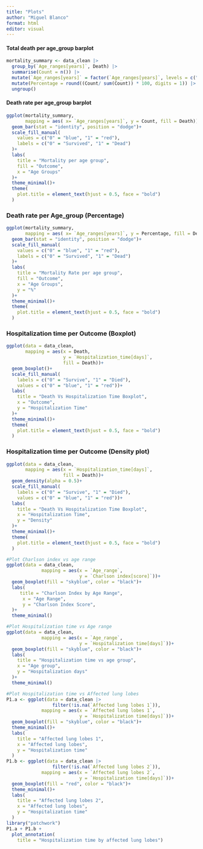```yaml
---
title: "Plots"
author: "Miguel Blanco"
format: html
editor: visual
---
```


#### Total death per age_group barplot

```r
mortality_summary <- data_clean |> 
  group_by(`Age_ranges[years]`, Death) |> 
  summarise(Count = n()) |>
  mutate(`Age_ranges[years]` = factor(`Age_ranges[years]`, levels = c("<60", "60-70", "70-80","80-90", ">90"))) |> 
  mutate(Percentage = round((Count/ sum(Count)) * 100, digits = 1)) |> 
  ungroup()
```

#### Death rate per age_group barplot

```r
ggplot(mortality_summary, 
       mapping = aes( x= `Age_ranges[years]`, y = Count, fill = Death))+
  geom_bar(stat = "identity", position = "dodge")+
  scale_fill_manual(
    values = c("0" = "blue", "1" = "red"),
    labels = c("0" = "Survived", "1" = "Dead")
  )+
  labs(
    title = "Mortality per age group",
    fill = "Outcome",
    x = "Age Groups"
  )+
  theme_minimal()+
  theme(
    plot.title = element_text(hjust = 0.5, face = "bold")
  )

```

### Death rate per Age_group (Percentage)

```r
ggplot(mortality_summary, 
       mapping = aes( x= `Age_ranges[years]`, y = Percentage, fill = Death))+
  geom_bar(stat = "identity", position = "dodge")+
  scale_fill_manual(
    values = c("0" = "blue", "1" = "red"),
    labels = c("0" = "Survived", "1" = "Dead")
  )+
  labs(
    title = "Mortality Rate per age group",
    fill = "Outcome",
    x = "Age Groups",
    y = "%"
  )+
  theme_minimal()+
  theme(
    plot.title = element_text(hjust = 0.5, face = "bold")
  )
```

### Hospitalization time per Outcome (Boxplot)

```r
ggplot(data = data_clean,
       mapping = aes(x = Death,
                     y = `Hospitalization_time[days]`,
                     fill = Death))+
  geom_boxplot()+
  scale_fill_manual(
    labels = c("0" = "Survive", "1" = "Died"),
    values = c("0" = "blue", "1" = "red"))+
  labs(
    title = "Death Vs Hospitalization Time Boxplot",
    x = "Outcome",
    y = "Hospitalization Time"
  )+
  theme_minimal()+
  theme(
    plot.title = element_text(hjust = 0.5, face = "bold")
  )
```

### Hospitalization time per Outcome (Density plot)

```r
ggplot(data = data_clean,
       mapping = aes(x = `Hospitalization_time[days]`,
                     fill = Death))+
  geom_density(alpha = 0.5)+
  scale_fill_manual(
    labels = c("0" = "Survive", "1" = "Died"),
    values = c("0" = "blue", "1" = "red"))+
  labs(
    title = "Death Vs Hospitalization Time Boxplot",
    x = "Hospitalization Time",
    y = "Density"
  )+
  theme_minimal()+
  theme(
    plot.title = element_text(hjust = 0.5, face = "bold")
  )
```

```r
#Plot Charlson index vs age range
ggplot(data = data_clean,
             mapping = aes(x = `Age_range`,
                           y = `Charlson index[score]`))+
  geom_boxplot(fill = "skyblue", color = "black")+
  labs(
     title = "Charlson Index by Age Range",
      x = "Age Range",
      y = "Charlson Index Score",
  )+
  theme_minimal()
```

```r
#Plot Hospitalization time vs Age range
ggplot(data = data_clean, 
             mapping = aes(x = `Age_range`,
                           y = `Hospitalization time[days]`))+
  geom_boxplot(fill = "skyblue", color = "black")+
  labs(
    title = "Hospitalization time vs age group",
    x = "Age group",
    y = "Hospitalization days"
  )+
  theme_minimal()
```

```r
#Plot Hospitalization time vs Affected lung lobes
P1.a <- ggplot(data = data_clean |> 
                 filter(!is.na(`Affected lung lobes 1`)),
             mapping = aes(x = `Affected lung lobes 1`,
                           y = `Hospitalization time[days]`))+
  geom_boxplot(fill = "skyblue", color = "black")+
  theme_minimal()+
  labs(
    title = "Affected lung lobes 1",
    x = "Affected lung lobes",
    y = "Hospitalization time"
  )
P1.b <- ggplot(data = data_clean |> 
                 filter(!is.na(`Affected lung lobes 2`)),
             mapping = aes(x = `Affected lung lobes 2`,
                           y = `Hospitalization time[days]`))+
  geom_boxplot(fill = "red", color = "black")+
  theme_minimal()+
  labs(
    title = "Affected lung lobes 2",
    x = "Affected lung lobes",
    y = "Hospitalization time"
  )
library("patchwork")
P1.a + P1.b + 
  plot_annotation(
    title = "Hospitalization time by affected lung lobes")
```
